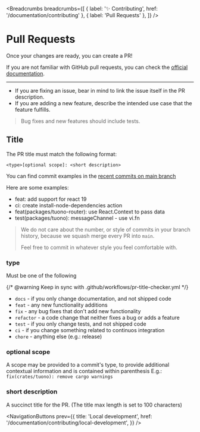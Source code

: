 
<MetaTags
  title="Tuono - Opening a pull request"
  canonical="https://tuono.dev/documentation/contributing/pull-requests"
  description="Contribute to Tuono. Learn here how to open a pull request."
/>


<Breadcrumbs
  breadcrumbs={[
    { label: '✨ Contributing', href: '/documentation/contributing' },
    { label: 'Pull Requests' },
  ]}
/>

# Pull Requests

Once your changes are ready, you can create a PR!

If you are not familiar with GitHub pull requests,
you can check the [official documentation](https://docs.github.com/en/pull-requests/collaborating-with-pull-requests/proposing-changes-to-your-work-with-pull-requests/creating-a-pull-request).

---

- If you are fixing an issue, bear in mind to link the issue itself in the PR description.
- If you are adding a new feature, describe the intended use case that the feature fulfills.

> Bug fixes and new features should include tests.

## Title

The PR title must match the following format:

```text
<type>[optional scope]: <short description>
```

You can find commit examples in the [recent commits on main branch](https://github.com/tuono-labs/tuono/commits/main/)

Here are some examples:

- feat: add support for react 19
- ci: create install-node-dependencies action
- feat(packages/tuono-router): use React.Context to pass data
- test(packages/tuono): messageChannel - use vi.fn

> We do not care about the number, or style of commits in your branch history,
> because we squash merge every PR into `main`.
>
> Feel free to commit in whatever style you feel comfortable with.

### type

Must be one of the following

{/* @warning Keep in sync with .github/workflows/pr-title-checker.yml */}

- `docs` - if you only change documentation, and not shipped code
- `feat` - any new functionality additions
- `fix` - any bug fixes that don't add new functionality
- `refactor` - a code change that neither fixes a bug or adds a feature
- `test` - if you only change tests, and not shipped code
- `ci` - if you change something related to continuos integration
- `chore` - anything else (e.g.: release)

### optional scope

A scope may be provided to a commit's type,
to provide additional contextual information and is contained within parenthesis
E.g.: `fix(crates/tuono): remove cargo warnings`

### short description

A succinct title for the PR.
(The title max length is set to 100 characters)


<NavigationButtons
  prev={{
    title: 'Local development',
    href: '/documentation/contributing/local-development',
  }}
/>
